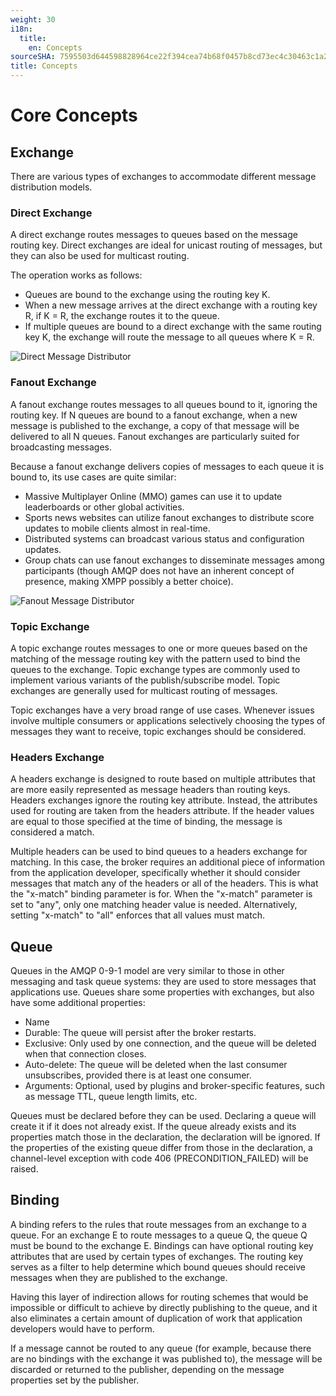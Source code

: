 ```yaml
---
weight: 30
i18n:
  title:
    en: Concepts
sourceSHA: 7595503d644598828964ce22f394cea74b68f0457b8cd73ec4c30463c1a2efaa
title: Concepts
---
```


# Core Concepts

## Exchange

There are various types of exchanges to accommodate different message distribution models.

### Direct Exchange

A direct exchange routes messages to queues based on the message routing key. Direct exchanges are ideal for unicast routing of messages, but they can also be used for multicast routing.

The operation works as follows:

- Queues are bound to the exchange using the routing key K.
- When a new message arrives at the direct exchange with a routing key R, if K = R, the exchange routes it to the queue.
- If multiple queues are bound to a direct exchange with the same routing key K, the exchange will route the message to all queues where K = R.

![Direct Message Distributor](./assets/rabbitmq-exchange-direct.png)

### Fanout Exchange

A fanout exchange routes messages to all queues bound to it, ignoring the routing key. If N queues are bound to a fanout exchange, when a new message is published to the exchange, a copy of that message will be delivered to all N queues. Fanout exchanges are particularly suited for broadcasting messages.

Because a fanout exchange delivers copies of messages to each queue it is bound to, its use cases are quite similar:

- Massive Multiplayer Online (MMO) games can use it to update leaderboards or other global activities.
- Sports news websites can utilize fanout exchanges to distribute score updates to mobile clients almost in real-time.
- Distributed systems can broadcast various status and configuration updates.
- Group chats can use fanout exchanges to disseminate messages among participants (though AMQP does not have an inherent concept of presence, making XMPP possibly a better choice).

![Fanout Message Distributor](./assets/rabbitmq-exchange-fanout.png)

### Topic Exchange

A topic exchange routes messages to one or more queues based on the matching of the message routing key with the pattern used to bind the queues to the exchange. Topic exchange types are commonly used to implement various variants of the publish/subscribe model. Topic exchanges are generally used for multicast routing of messages.

Topic exchanges have a very broad range of use cases. Whenever issues involve multiple consumers or applications selectively choosing the types of messages they want to receive, topic exchanges should be considered.

### Headers Exchange

A headers exchange is designed to route based on multiple attributes that are more easily represented as message headers than routing keys. Headers exchanges ignore the routing key attribute. Instead, the attributes used for routing are taken from the headers attribute. If the header values are equal to those specified at the time of binding, the message is considered a match.

Multiple headers can be used to bind queues to a headers exchange for matching. In this case, the broker requires an additional piece of information from the application developer, specifically whether it should consider messages that match any of the headers or all of the headers. This is what the "x-match" binding parameter is for. When the "x-match" parameter is set to "any", only one matching header value is needed. Alternatively, setting "x-match" to "all" enforces that all values must match.

## Queue

Queues in the AMQP 0-9-1 model are very similar to those in other messaging and task queue systems: they are used to store messages that applications use. Queues share some properties with exchanges, but also have some additional properties:

- Name
- Durable: The queue will persist after the broker restarts.
- Exclusive: Only used by one connection, and the queue will be deleted when that connection closes.
- Auto-delete: The queue will be deleted when the last consumer unsubscribes, provided there is at least one consumer.
- Arguments: Optional, used by plugins and broker-specific features, such as message TTL, queue length limits, etc.

Queues must be declared before they can be used. Declaring a queue will create it if it does not already exist. If the queue already exists and its properties match those in the declaration, the declaration will be ignored. If the properties of the existing queue differ from those in the declaration, a channel-level exception with code 406 (PRECONDITION_FAILED) will be raised.

## Binding

A binding refers to the rules that route messages from an exchange to a queue. For an exchange E to route messages to a queue Q, the queue Q must be bound to the exchange E. Bindings can have optional routing key attributes that are used by certain types of exchanges. The routing key serves as a filter to help determine which bound queues should receive messages when they are published to the exchange.

Having this layer of indirection allows for routing schemes that would be impossible or difficult to achieve by directly publishing to the queue, and it also eliminates a certain amount of duplication of work that application developers would have to perform.

If a message cannot be routed to any queue (for example, because there are no bindings with the exchange it was published to), the message will be discarded or returned to the publisher, depending on the message properties set by the publisher.
